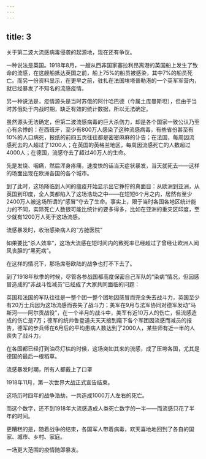 ```yaml
---
---
---
```

title: 3
---



关于第二波大流感病毒侵袭的起源地，现在还有争议。

一种说法是英国。1918年8月，一艘从西非国家塞拉利昂离港的英国船上发生了致命的流感，在这艘船抵达英国之前，船上75%的船员被感染，其中7%的船员死亡。而另一份资料显示，在更早之前，驻扎在法国埃塔普勒港的一个英军军营内，就已经暴发了不知名的流感疫情。

另一种说法是，疫情源头是当时苏俄的阿什哈巴德（今属土库曼斯坦），但由于当时苏俄处于内战时期，缺乏有效的统计数据，所以无法确定。

虽然源头无法确定，但第二波流感病毒的巨大杀伤力，却是各个国家一致公认乃至心有余悸的：在西班牙，至少有800万人感染了这种流感病毒，有些省份甚至有10%的人口病死，报纸的前四五页往往都是密密麻麻的讣告；在法国，每周因流感死去的人超过了1200人；在英国的英格兰地区，每周因流感死亡的人数超过4000人；在德国，流感夺去了超过40万人的生命。

先是发烧、咽痛，然后浑身疼痛，速度快的话当天症状暴发，当天就死去——这样的场面出现在欧洲各国的各个城市。

到了此时，这场降临到人间的瘟疫开始显示出它狰狞的真面目：从欧洲到亚洲，从英国到印度，全人类都陷入了这场浩劫之中——在短短6个月之内，居然有至少2400万人被这场所谓的“感冒”夺去了生命。事实上，限于当时各国各地区统计能力的不同，实际死亡人数很可能比统计的要多得多，比如在亚洲的重灾区印度，至少就有1200万人死于这场流感。

流感暴发时，收治感染病人的“方舱医院”



如果要比“杀人效率”，这场大流感在短时间内的致死率已经超过了曾经让欧洲人闻风丧胆的“黑死病”。

在这样的情况下，那场席卷欧陆的战争也打不下去了。

到了1918年秋季的时候，尽管各参战国都高度保密自己军队的“染病”情况，但因感冒造成的“非战斗性减员”已经成了大家共同面临的问题：

英国和法国的军队往往是一整个团一整个团地因感冒而完全失去战斗力，英国至少有20万士兵因为这场流感而丧失了战斗力；美军在9月与法军协同对德军发动“马斯河——阿尔贡战役”，在一个半月的战斗中，美军有近10万人的伤亡，但流感造成的伤亡是7万；德军的统帅鲁登道夫天天接到麾下各个军团因流感而减员的报告，德军的步兵师在6月后的平均患病人数达到了2000人，某些师有近一半的人丧失了战斗力。

在各国都已经打到油尽灯枯的时候，这场突如其来的流感，成了压垮各国，尤其是德国的最后一根稻草。

流感暴发时期，所有人都戴上了口罩



1918年11月，第一次世界大战正式宣告结束。

这场历时四年的战争浩劫，一共造成1000万人左右的死亡。

而这个数字，还不到1918年大流感造成人类死亡数字的一半——而流感只花了半年的时间。

更糟糕的是，随着战争的结束，各国军人带着病毒，欢天喜地地回到了各自的国家、城市、乡村、家庭。

一场更大范围的疫情随即暴发。